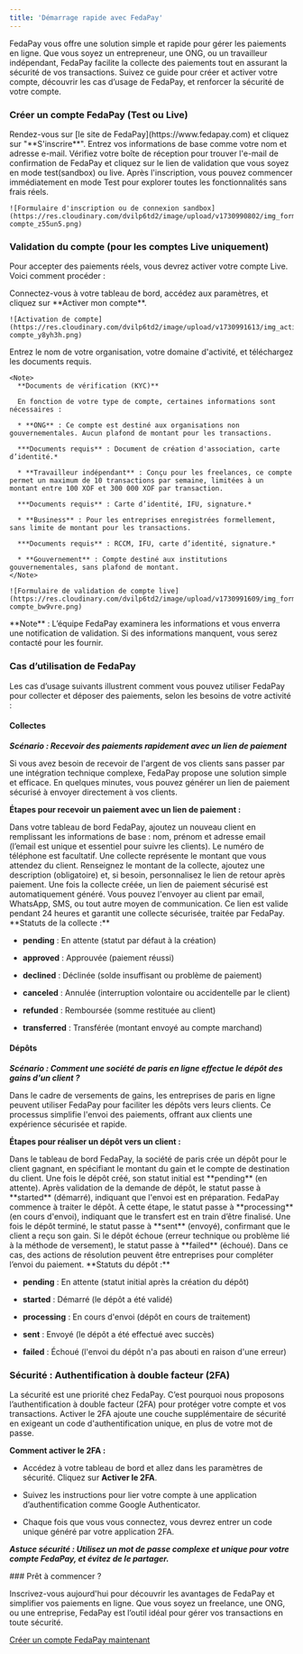 ```yaml
---
title: 'Démarrage rapide avec FedaPay'
---
```


FedaPay vous offre une solution simple et rapide pour gérer les paiements en ligne. Que vous soyez un entrepreneur, une ONG, ou un travailleur indépendant, FedaPay facilite la collecte des paiements tout en assurant la sécurité de vos transactions. Suivez ce guide pour créer et activer votre compte, découvrir les cas d’usage de FedaPay, et renforcer la sécurité de votre compte.

### Créer un compte FedaPay (Test ou Live)

<Steps>
  <Step title="Inscription">
    Rendez-vous sur [le site de FedaPay](https://www.fedapay.com) et cliquez sur "**S'inscrire**".
  </Step>

  <Step title="Remplissez le formulaire">
    Entrez vos informations de base comme votre nom et adresse e-mail.
  </Step>

  <Step title="Confirmation de l'email">
    Vérifiez votre boîte de réception pour trouver l'e-mail de confirmation de FedaPay et cliquez sur le lien de validation que vous soyez en mode test(sandbox) ou live.
  </Step>

  <Step title="Mode Test">
    Après l'inscription, vous pouvez commencer immédiatement en mode Test pour explorer toutes les fonctionnalités sans frais réels.

    ![Formulaire d'inscription ou de connexion sandbox](https://res.cloudinary.com/dvilp6td2/image/upload/v1730990802/img_form_sandbox-compte_z55un5.png)
  </Step>
</Steps>

### Validation du compte (pour les comptes Live uniquement)

Pour accepter des paiements réels, vous devrez activer votre compte Live. Voici comment procéder :

<Steps>
  <Step title="Soumettre votre compte pour validation ">
    Connectez-vous à votre tableau de bord, accédez aux paramètres, et cliquez sur **Activer mon compte**.

    ![Activation de compte](https://res.cloudinary.com/dvilp6td2/image/upload/v1730991613/img_active_live-compte_y8yh3h.png)
  </Step>

  <Step title="Remplissez le formulaire">
    Entrez le nom de votre organisation, votre domaine d'activité, et téléchargez les documents requis.

    <Note>
      **Documents de vérification (KYC)**

      En fonction de votre type de compte, certaines informations sont nécessaires :

      * **ONG** : Ce compte est destiné aux organisations non gouvernementales. Aucun plafond de montant pour les transactions.

      ***Documents requis** : Document de création d'association, carte d’identité.*

      * **Travailleur indépendant** : Conçu pour les freelances, ce compte permet un maximum de 10 transactions par semaine, limitées à un montant entre 100 XOF et 300 000 XOF par transaction.

      ***Documents requis** : Carte d’identité, IFU, signature.*

      * **Business** : Pour les entreprises enregistrées formellement, sans limite de montant pour les transactions.

      ***Documents requis** : RCCM, IFU, carte d’identité, signature.*

      * **Gouvernement** : Compte destiné aux institutions gouvernementales, sans plafond de montant.
    </Note>

    ![Formulaire de validation de compte live](https://res.cloudinary.com/dvilp6td2/image/upload/v1730991609/img_form_valide_live-compte_bw9vre.png)
  </Step>

  <Step title="Cliquez sur Soumettre pour finaliser votre demande.">
    <Note>
      **Note** : L’équipe FedaPay examinera les informations et vous enverra une notification de validation. Si des informations manquent, vous serez contacté pour les fournir.
    </Note>
  </Step>
</Steps>

### Cas d’utilisation de FedaPay

Les cas d’usage suivants illustrent comment vous pouvez utiliser FedaPay pour collecter et déposer des paiements, selon les besoins de votre activité :

#### Collectes

***Scénario : Recevoir des paiements rapidement avec un lien de paiement***

Si vous avez besoin de recevoir de l'argent de vos clients sans passer par une intégration technique complexe, FedaPay propose une solution simple et efficace. En quelques minutes, vous pouvez générer un lien de paiement sécurisé à envoyer directement à vos clients.

**Étapes pour recevoir un paiement avec un lien de paiement :**

<Steps>
  <Step title="Créer un client">
    Dans votre tableau de bord FedaPay, ajoutez un nouveau client en remplissant les informations de base : nom, prénom et adresse email (l’email est unique et essentiel pour suivre les clients). Le numéro de téléphone est facultatif.
  </Step>

  <Step title="Créer une collecte">
    Une collecte représente le montant que vous attendez du client. Renseignez le montant de la collecte, ajoutez une description (obligatoire) et, si besoin, personnalisez le lien de retour après paiement.
  </Step>

  <Step title=" Générer un lien de paiement">
    Une fois la collecte créée, un lien de paiement sécurisé est automatiquement généré. Vous pouvez l'envoyer au client par email, WhatsApp, SMS, ou tout autre moyen de communication. Ce lien est valide pendant 24 heures et garantit une collecte sécurisée, traitée par FedaPay.
  </Step>
</Steps>

<Note>
  **Statuts de la collecte :**

  * **pending** : En attente (statut par défaut à la création)

  * **approved** : Approuvée (paiement réussi)

  * **declined** : Déclinée (solde insuffisant ou problème de paiement)

  * **canceled** : Annulée (interruption volontaire ou accidentelle par le client)

  * **refunded** : Remboursée (somme restituée au client)

  * **transferred** : Transférée (montant envoyé au compte marchand)
</Note>

#### Dépôts

***Scénario : Comment une société de paris en ligne effectue le dépôt des gains d'un client ?***

Dans le cadre de versements de gains, les entreprises de paris en ligne peuvent utiliser FedaPay pour faciliter les dépôts vers leurs clients. Ce processus simplifie l'envoi des paiements, offrant aux clients une expérience sécurisée et rapide.

**Étapes pour réaliser un dépôt vers un client :**

<Steps>
  <Step title="Créer un dépôt">
    Dans le tableau de bord FedaPay, la société de paris crée un dépôt pour le client gagnant, en spécifiant le montant du gain et le compte de destination du client.
  </Step>

  <Step title="Valider et démarrer le dépôt">
    Une fois le dépôt créé, son statut initial est **pending** (en attente). Après validation de la demande de dépôt, le statut passe à **started** (démarré), indiquant que l'envoi est en préparation.
  </Step>

  <Step title="Traitement et envoi">
    FedaPay commence à traiter le dépôt. À cette étape, le statut passe à **processing** (en cours d'envoi), indiquant que le transfert est en train d’être finalisé.
  </Step>

  <Step title="Finalisation">
    Une fois le dépôt terminé, le statut passe à **sent** (envoyé), confirmant que le client a reçu son gain.
  </Step>

  <Step title="Gestion des échecs">
    Si le dépôt échoue (erreur technique ou problème lié à la méthode de versement), le statut passe à **failed** (échoué). Dans ce cas, des actions de résolution peuvent être entreprises pour compléter l’envoi du paiement.
  </Step>
</Steps>

<Note>
  **Statuts du dépôt :**

  * **pending** : En attente (statut initial après la création du dépôt)

  * **started** : Démarré (le dépôt a été validé)

  * **processing** : En cours d'envoi (dépôt en cours de traitement)

  * **sent** : Envoyé (le dépôt a été effectué avec succès)

  * **failed** : Échoué (l'envoi du dépôt n'a pas abouti en raison d'une erreur)
</Note>

### Sécurité : Authentification à double facteur (2FA)

La sécurité est une priorité chez FedaPay. C’est pourquoi nous proposons l’authentification à double facteur (2FA) pour protéger votre compte et vos transactions. Activer le 2FA ajoute une couche supplémentaire de sécurité en exigeant un code d'authentification unique, en plus de votre mot de passe.

**Comment activer le 2FA :**

* Accédez à votre tableau de bord et allez dans les paramètres de sécurité.
  Cliquez sur **Activer le 2FA**.

* Suivez les instructions pour lier votre compte à une application d’authentification comme Google Authenticator.

* Chaque fois que vous vous connectez, vous devrez entrer un code unique généré par votre application 2FA.

***Astuce sécurité : Utilisez un mot de passe complexe et unique pour votre compte FedaPay, et évitez de le partager.***

<Tip>
  ### Prêt à commencer ?

  Inscrivez-vous aujourd'hui pour découvrir les avantages de FedaPay et simplifier vos paiements en ligne. Que vous soyez un freelance, une ONG, ou une entreprise, FedaPay est l’outil idéal pour gérer vos transactions en toute sécurité.

  [Créer un compte FedaPay maintenant](https://fedapay.com)
</Tip>